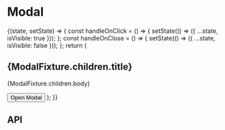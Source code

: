 
<Meta title="Components/Modal" component={Modal} />

# Modal

<Canvas>
  <Story name="Base component">
    <State initialState={{ isVisible: false }}>
      {(state, setState) => {
        const handleOnClick = () => {
          setState(() => ({ ...state, isVisible: true }));
        };
        const handleOnClose = () => {
          setState(() => ({ ...state, isVisible: false }));
        };
        return (
          <React.Fragment>
            <Modal
              copy={ModalFixture.copy}
              isVisible={state.isVisible}
              onClose={handleOnClose}
            >
              <h2>{ModalFixture.children.title}</h2>
              <p>{ModalFixture.children.body}</p>
            </Modal>
            <Button onClick={handleOnClick}>Open Modal</Button>
          </React.Fragment>
        );
      }}
    </State>
  </Story>
</Canvas>

## API

<ArgsTable of={Modal} />
